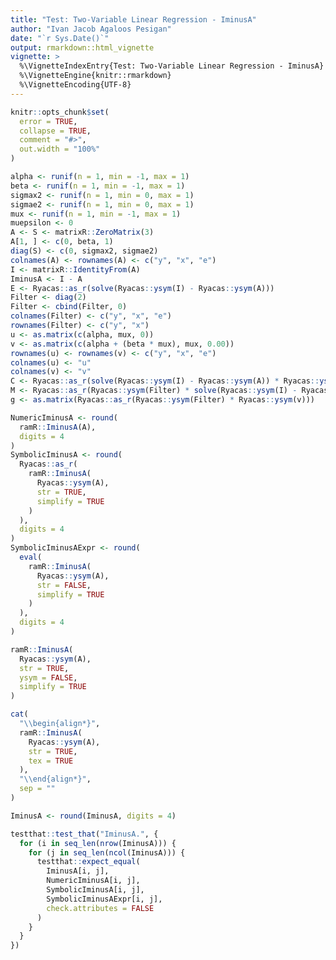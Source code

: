```yaml
---
title: "Test: Two-Variable Linear Regression - IminusA"
author: "Ivan Jacob Agaloos Pesigan"
date: "`r Sys.Date()`"
output: rmarkdown::html_vignette
vignette: >
  %\VignetteIndexEntry{Test: Two-Variable Linear Regression - IminusA}
  %\VignetteEngine{knitr::rmarkdown}
  %\VignetteEncoding{UTF-8}
---
```



```r
knitr::opts_chunk$set(
  error = TRUE,
  collapse = TRUE,
  comment = "#>",
  out.width = "100%"
)
```



```r
alpha <- runif(n = 1, min = -1, max = 1)
beta <- runif(n = 1, min = -1, max = 1)
sigmax2 <- runif(n = 1, min = 0, max = 1)
sigmae2 <- runif(n = 1, min = 0, max = 1)
mux <- runif(n = 1, min = -1, max = 1)
muepsilon <- 0
A <- S <- matrixR::ZeroMatrix(3)
A[1, ] <- c(0, beta, 1)
diag(S) <- c(0, sigmax2, sigmae2)
colnames(A) <- rownames(A) <- c("y", "x", "e")
I <- matrixR::IdentityFrom(A)
IminusA <- I - A
E <- Ryacas::as_r(solve(Ryacas::ysym(I) - Ryacas::ysym(A)))
Filter <- diag(2)
Filter <- cbind(Filter, 0)
colnames(Filter) <- c("y", "x", "e")
rownames(Filter) <- c("y", "x")
u <- as.matrix(c(alpha, mux, 0))
v <- as.matrix(c(alpha + (beta * mux), mux, 0.00))
rownames(u) <- rownames(v) <- c("y", "x", "e")
colnames(u) <- "u"
colnames(v) <- "v"
C <- Ryacas::as_r(solve(Ryacas::ysym(I) - Ryacas::ysym(A)) * Ryacas::ysym(S) * t(solve(Ryacas::ysym(I) - Ryacas::ysym(A))))
M <- Ryacas::as_r(Ryacas::ysym(Filter) * solve(Ryacas::ysym(I) - Ryacas::ysym(A)) * Ryacas::ysym(S) * t(solve(Ryacas::ysym(I) - Ryacas::ysym(A))) * t(Ryacas::ysym(Filter)))
g <- as.matrix(Ryacas::as_r(Ryacas::ysym(Filter) * Ryacas::ysym(v)))
```


\begin{equation}
  \begin{split}
    y &= \alpha + \beta x + \varepsilon \\
    y &= `r alpha` + `r beta` x + \varepsilon
  \end{split}
\end{equation}


```r
NumericIminusA <- round(
  ramR::IminusA(A),
  digits = 4
)
SymbolicIminusA <- round(
  Ryacas::as_r(
    ramR::IminusA(
      Ryacas::ysym(A),
      str = TRUE,
      simplify = TRUE
    )
  ),
  digits = 4
)
SymbolicIminusAExpr <- round(
  eval(
    ramR::IminusA(
      Ryacas::ysym(A),
      str = FALSE,
      simplify = TRUE
    )
  ),
  digits = 4
)
```



```r
ramR::IminusA(
  Ryacas::ysym(A),
  str = TRUE,
  ysym = FALSE,
  simplify = TRUE
)
```



```r
cat(
  "\\begin{align*}",
  ramR::IminusA(
    Ryacas::ysym(A),
    str = TRUE,
    tex = TRUE
  ),
  "\\end{align*}",
  sep = ""
)
```



```r
IminusA <- round(IminusA, digits = 4)
```



```r
testthat::test_that("IminusA.", {
  for (i in seq_len(nrow(IminusA))) {
    for (j in seq_len(ncol(IminusA))) {
      testthat::expect_equal(
        IminusA[i, j],
        NumericIminusA[i, j],
        SymbolicIminusA[i, j],
        SymbolicIminusAExpr[i, j],
        check.attributes = FALSE
      )
    }
  }
})
```

